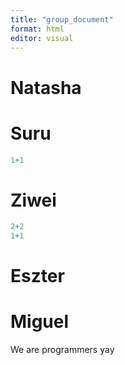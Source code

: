 ```yaml
---
title: "group_document"
format: html
editor: visual
---
```


# Natasha

# Suru

```r
1+1
```

# Ziwei

```r
2+2
1+1
```

# Eszter

# Miguel

We are programmers yay

```r

```

```r

```
